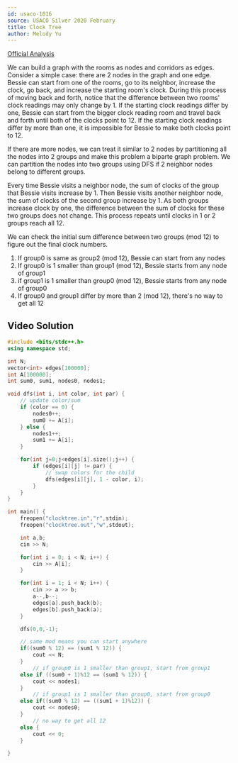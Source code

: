 ```yaml
---
id: usaco-1016
source: USACO Silver 2020 February
title: Clock Tree
author: Melody Yu
---
```


[Official Analysis](http://www.usaco.org/current/data/sol_clocktree_silver_feb20.html)

We can build a graph with the rooms as nodes and corridors as edges. Consider a simple case: there are 2 nodes in the graph and one edge.
Bessie can start from one of the rooms, go to its neighbor, increase the clock, go back, and increase the starting room's clock.
During this process of moving back and forth, notice that the difference between two rooms' clock readings may only change by 1.
If the starting clock readings differ by one, Bessie can start from the bigger clock reading room and travel back and forth until both of the clocks point to 12.
If the starting clock readings differ by more than one, it is impossible for Bessie to make both clocks point to 12.

If there are more nodes, we can treat it similar to 2 nodes by partitioning all the nodes into 2 groups and make this problem a biparte graph problem.
We can partition the nodes into two groups using DFS if 2 neighbor nodes belong to different groups.

Every time Bessie visits a neighbor node, the sum of clocks of the group that Bessie visits increase by 1.
Then Bessie visits another neighbor node, the sum of clocks of the second group increase by 1.
As both groups increase clock by one, the difference between the sum of clocks for these two groups does not change.
This process repeats until clocks in 1 or 2 groups reach all 12.

We can check the initial sum difference between two groups (mod 12) to figure out the final clock numbers.

1. If group0 is same as group2 (mod 12), Bessie can start from any nodes
2. If group0 is 1 smaller than group1 (mod 12), Bessie starts from any node of group1
3. if group1 is 1 smaller than group0 (mod 12), Bessie starts from any node of group0
4. If group0 and group1 differ by more than 2 (mod 12), there's no way to get all 12

## Video Solution

<Youtube id="vMA54A2AT0I" />

<LanguageSection>

<CPPSection>

```cpp
#include <bits/stdc++.h>
using namespace std;

int N;
vector<int> edges[100000];
int A[100000];
int sum0, sum1, nodes0, nodes1;

void dfs(int i, int color, int par) {
    // update color/sum
    if (color == 0) {
        nodes0++;
        sum0 += A[i];
    } else {
        nodes1++;
        sum1 += A[i];
    }

    for(int j=0;j<edges[i].size();j++) {
        if (edges[i][j] != par) {
            // swap colors for the child
            dfs(edges[i][j], 1 - color, i);
        }
    }
}

int main() {
    freopen("clocktree.in","r",stdin);
    freopen("clocktree.out","w",stdout);

    int a,b;
    cin >> N;

    for(int i = 0; i < N; i++) {
        cin >> A[i];
    }

    for(int i = 1; i < N; i++) {
        cin >> a >> b;
        a--,b--;
        edges[a].push_back(b);
        edges[b].push_back(a);
    }

    dfs(0,0,-1);

    // same mod means you can start anywhere
    if((sum0 % 12) == (sum1 % 12)) {
        cout << N;
    }
        // if group0 is 1 smaller than group1, start from group1
    else if ((sum0 + 1)%12 == (sum1 % 12)) {
        cout << nodes1;
    }
        // if group1 is 1 smaller than group0, start from group0
    else if((sum0 % 12) == ((sum1 + 1)%12)) {
        cout << nodes0;
    }
        // no way to get all 12
    else {
        cout << 0;
    }

}
```

</CPPSection>


</LanguageSection>
